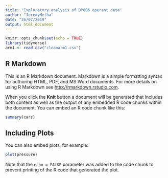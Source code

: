```yaml
---
title: "Exploratory analysis of OP006 operant data"
author: "JeremyMetha"
date: "26/07/2019"
output: html_document
---
```


```r
knitr::opts_chunk$set(echo = TRUE)
library(tidyverse)
arm1 <- read.csv("cleanarm1.csv")
```

## R Markdown

This is an R Markdown document. Markdown is a simple formatting syntax for authoring HTML, PDF, and MS Word documents. For more details on using R Markdown see <http://rmarkdown.rstudio.com>.

When you click the **Knit** button a document will be generated that includes both content as well as the output of any embedded R code chunks within the document. You can embed an R code chunk like this:

```r
summary(cars)
```

## Including Plots

You can also embed plots, for example:

```r
plot(pressure)
```

Note that the `echo = FALSE` parameter was added to the code chunk to prevent printing of the R code that generated the plot.
